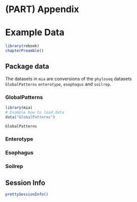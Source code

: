 # (PART) Appendix {-}

# Example Data {#example-data}

```r
library(rebook)
chapterPreamble()
```

## Package data {#package-data}

The datasets in `mia` are conversions of the `phyloseq` datasets 
`GlobalPatterns` `enterotype`, `esophagus` and `soilrep`.

### GlobalPatterns

```r
library(mia)
# Example how to load data
data("GlobalPatterns")

GlobalPatterns
```

### Enterotype


### Esophagus


### Soilrep


## Session Info {-}

```r
prettySessionInfo()
```
